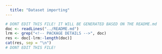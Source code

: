 ```yaml
---
  title: "Dataset importing"
---
```


```r
# DONT EDIT THIS FILE! IT WILL BE GENERATED BASED ON THE README.md
doc <- readLines("../README.md")
lrm <- grep("<!-- PACKAGE DETAILS -->", doc)
res <- doc[-lrm:-length(doc)]
cat(res, sep = "\n")
# DONT EDIT THIS FILE!
```

